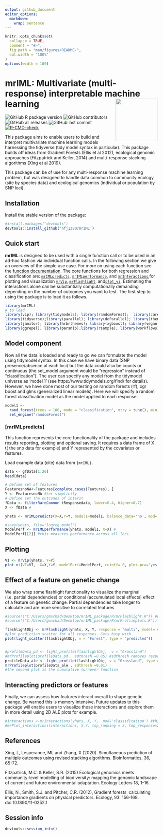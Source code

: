 ```yaml
---
output: github_document
editor_options: 
  markdown: 
    wrap: sentence
---
```


<!-- README.md is generated from README.Rmd. Please edit that file -->

```r
knitr::opts_chunk$set(
  collapse = TRUE,
  comment = "#>",
  fig.path = "man/figures/README-",
  out.width = "100%"
)
options(width = 100)
```

# mrIML: Multivariate (multi-response) interpretable machine learning <a href='https://nfj1380.github.io/mrIML/index.html'><img src="man/figures/logo.png" align="right" height="139"/></a>



<!-- badges: start -->
![GitHub R package version](https://img.shields.io/github/r-package/v/nfj1380/mrIML?logo=github&logoColor=%2300ff37&style=flat-square)
![GitHub contributors](https://img.shields.io/github/contributors/nfj1380/mrIML?style=flat-square)
![GitHub all releases](https://img.shields.io/github/downloads/nfj1380/mriml/total?style=flat-square)
![GitHub last commit](https://img.shields.io/github/last-commit/nfj1380/mrIML?style=flat-square)
[![R-CMD-check](https://github.com/nfj1380/mrIML/workflows/R-CMD-check/badge.svg)](https://github.com/nfj1380/mrIML/actions)
<!-- badges: end -->


This package aims to enable users to build and interpret multivariate machine learning models harnessing the tidyverse (tidy model syntax in particular). This package builds off ideas from Gradient Forests (Ellis et al 2012), ecological genomic approaches (Fitzpatrick and Keller, 2014) and multi-response stacking algorithms (Xing et al 2019).

This package can be of use for any multi-response machine learning problem, but was designed to handle data common to community ecology (site by species data) and ecological genomics (individual or population by SNP loci).

## Installation 

Install the stable version of the package:

```r
#install.packages("devtools")
devtools::install_github('nfj1380/mrIML')
```

## Quick start

**mrIML** is designed to be used with a single function call or to be used in an ad-hoc fashion via individual function calls. In the following section we give an overview of the simple use case. For more on using each function see the [function documentation](xx). The core functions for both regression and classification are: [`mrIMLpredicts`](xx),
[`mrIMLperformance`](xx), and 
[`mrInteractions`](xx),for plotting and visualization
[`mrVip`](xx), [`mrFlashlight`](xx), and[`plot_vi`](xx). Estimating the interactions
alone can be substantially computationally demanding depending on the number
of outcomes you want to test. The first step to using the package is to load it as follows.

```r
library(mrIML)
# to load
library(vip); library(tidymodels); library(randomForest);  library(caret); library(gbm);library(pdp);
library(tidyverse);library(parallel); library(doParallel); library(themis); library(viridis);
library(janitor); library(hrbrthemes); library(xgboost); library(vegan);library(flashlight);
library(ggrepel); library(parsnip);library(rsample); library(workflows)
```


## Model component
Now all the data is loaded and ready to go we can formulate the model using tidymodel syntax. In this case we have binary data (SNP presence/absence at each loci) but the data could also be counts or continuous (the set_model argument would be "regression" instead of "classification"). The user can specify any model from the tidymodel universe as 'model 1' (see https://www.tidymodels.org/find/ for details). However, we have done most of our testing on random forests (rf), xgr boost and glms (generalized linear models). Here we will specify a random forest classification model as the model applied to each response.


```r
model1 <- 
  rand_forest(trees = 100, mode = "classification", mtry = tune(), min_n = tune()) %>% #100 trees are set for brevity
  set_engine("randomForest")

```
 
### [mrIMLpredicts]

This function represents the core functionality of the package and
includes results reporting, plotting and optional saving.  It requires a
data frame of X t( the snp data for example) and Y represented by the covariates or features.

Load example data (cite) data from `{mrIML}`.

``` r
data <- gfData[1:20]
head(data)
```


``` r
# Define set of features
FeaturesnoNA<-Features[complete.cases(Features), ]
Y <- FeaturesnoNA #for simplicity
# Define set the outcomes of interst
fData <- filterRareCommon (Responsedata, lower=0.4, higher=0.7) 
X <- fData #

yhats <- mrIMLpredicts(X=X,Y=Y, model1=model1, balance_data='no', mod='classification', parallel = FALSE)

#save(yhats, file='logreg_model')
ModelPerf <- mrIMLperformance(yhats, model1, X=X) #
ModelPerf[[2]] #this measures performance across all loci.
```


## Plotting
```r
VI <- mrVip(yhats, Y=Y) 
plot_vi(VI=VI,  X=X,Y=Y, modelPerf=ModelPerf, cutoff= 0, plot.pca='yes') #the cutoff reduces the number of individual models printed in the second plot. 
```

## Effect of a feature on genetic change

We also wrap some flashlight functionality to visualize the marginal (i.e. partial dependencies) or conditional (accumulated local effects) effect of a feature on genetic change. Partial dependencies take longer to calculate and are more sensitive to correlated features


```r
#source(("C:/Users/gmachad/Desktop/mrIML_package/R/mrFlashlight.R")) #why is this here?
#source(("C:/Users/gmachad/Desktop/mrIML_package/R/mrProfileplots.R"))
```

```r
flashlightObj <- mrFlashlight(yhats, X, Y, response = "multi", model='classification')
#plot prediction scatter for all responses. Gets busy with 
plot(light_scatter(flashlightObj, v = "Forest", type = "predicted"))


#profileData_pd <- light_profile(flashlightObj,  v = "Grassland")
#mrProfileplot(profileData_pd , sdthresh =0.05) #sdthresh removes responses from the first plot that do not vary with the feature
profileData_ale <- light_profile(flashlightObj, v = "Grassland", type = "ale") #acumulated local effects
mrProfileplot(profileData_ale , sdthresh =0.01)
#the second plot is the cumulative turnover function
```

## Interacting predictors or features

Finally, we can assess how features interact overall to shape genetic change. Be warned this is memory intensive. Future updates to this package will enable users to visualize these interactions and explore them in more detail using 2D ALE plots for example.

```r
#interactions <-mrInteractions(yhats, X, Y,  mod='classification') #this is computationally intensive so multicores are needed. If stopped prematurely - have to reload things
#mrPlot_interactions(interactions, X,Y, top_ranking = 2, top_response=2)
```


## References
Xing, L, Lesperance, ML and Zhang, X (2020). Simultaneous prediction of multiple outcomes using revised stacking algorithms. Bioinformatics, 36, 65-72.

Fitzpatrick, M.C. & Keller, S.R. (2015) Ecological genomics meets community-level modelling of biodiversity: mapping the genomic landscape of current and future environmental adaptation. Ecology Letters 18, 1–16.

Ellis, N., Smith, S.J. and Pitcher, C.R. (2012), Gradient forests: calculating importance gradients on physical predictors. Ecology, 93: 156-168. doi:10.1890/11-0252.1


## Session info

```r
devtools::session_info()
```
